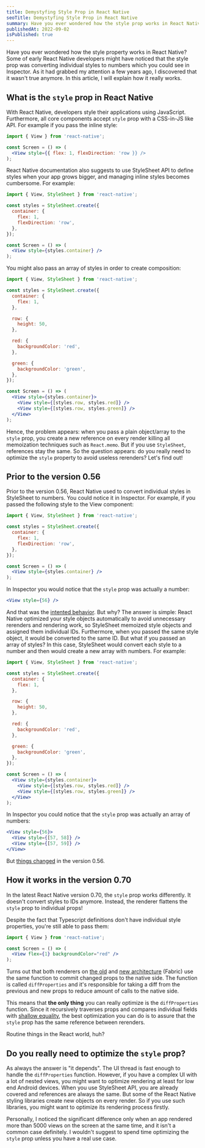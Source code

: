 ```yaml
---
title: Demystyfing Style Prop in React Native
seoTitle: Demystyfing Style Prop in React Native
summary: Have you ever wondered how the style prop works in React Native? Some of early React Native developers might have noticed that the style prop was converting individual styles to numbers which then were sent to the native side. In this article, I will explain how the style prop works in React Native 0.70.
publishedAt: 2022-09-02
isPublished: true
---
```


Have you ever wondered how the style property works in React Native? Some of early React Native developers might have noticed that the style prop was converting individual styles to numbers which you could see in Inspector. As it had grabbed my attention a few years ago, I discovered that it wasn't true anymore. In this article, I will explain how it really works.

## What is the `style` prop in React Native

With React Native, developers style their applications using JavaScript. Furthermore, all core components accept `style` prop with a CSS-in-JS like API. For example if you pass the inline style:

```jsx
import { View } from 'react-native';

const Screen = () => (
  <View style={{ flex: 1, flexDirection: 'row }} />
);
```

React Native documentation also suggests to use StyleSheet API to define styles when your app grows bigger, and managing inline styles becomes cumbersome. For example:

```jsx
import { View, StyleSheet } from 'react-native';

const styles = StyleSheet.create({
  container: {
    flex: 1,
    flexDirection: 'row',
  },
});

const Screen = () => (
  <View style={styles.container} />
);
```

You might also pass an array of styles in order to create composition:

```jsx
import { View, StyleSheet } from 'react-native';

const styles = StyleSheet.create({
  container: {
    flex: 1,
  },

  row: {
    height: 50,
  },

  red: {
    backgroundColor: 'red',
  },

  green: {
    backgroundColor: 'green',
  },
});

const Screen = () => (
  <View style={styles.container}>
    <View style={[styles.row, styles.red]} />
    <View style={[styles.row, styles.green]} />
  </View>
);
```

Hence, the problem appears: when you pass a plain object/array to the `style` prop, you create a new reference on every render killing all memoization techniques such as `React.memo`. But if you use `StyleSheet`, references stay the same. So the question appears: do you really need to optimize the `style` property to avoid useless rerenders? Let's find out!

## Prior to the version 0.56

Prior to the version 0.56, React Native used to convert individual styles in StyleSheet to numbers. You could notice it in Inspector. For example, if you passed the following style to the View component:

```jsx
import { View, StyleSheet } from 'react-native';

const styles = StyleSheet.create({
  container: {
    flex: 1,
    flexDirection: 'row',
  },
});

const Screen = () => (
  <View style={styles.container} />
);
```

In Inspector you would notice that the `style` prop was actually a number:

```jsx
<View style={56} />
```

And that was the [intented behavior](https://github.com/facebook/react-native/blob/0.55-stable/Libraries/StyleSheet/StyleSheet.js#L236). But why? The answer is simple: React Native optimized your style objects automatically to avoid unnecessary rerenders and rendering work, so StyleSheet memoized style objects and assigned them individual IDs. Furthermore, when you passed the same style object, it would be converted to the same ID. But what if you passed an array of styles? In this case, StyleSheet would convert each style to a number and then would create a new array with numbers. For example:

```jsx
import { View, StyleSheet } from 'react-native';

const styles = StyleSheet.create({
  container: {
    flex: 1,
  },

  row: {
    height: 50,
  },

  red: {
    backgroundColor: 'red',
  },

  green: {
    backgroundColor: 'green',
  },
});

const Screen = () => (
  <View style={styles.container}>
    <View style={[styles.row, styles.red]} />
    <View style={[styles.row, styles.green]} />
  </View>
);
```

In Inspector you could notice that the `style` prop was actually an array of numbers:

```jsx
<View style={56}>
  <View style={[57, 58]} />
  <View style={[57, 59]} />
</View>
```

But [things changed](https://github.com/facebook/react-native/blob/0.56-stable/Libraries/StyleSheet/StyleSheet.js#L369) in the version 0.56.

## How it works in the version 0.70

In the latest React Native version 0.70, the `style` prop works differently. It doesn't convert styles to IDs anymore. Instead, the renderer flattens the `style` prop to individual props!

Despite the fact that Typescript definitions don't have individual style properties, you're still able to pass them:

```jsx
import { View } from 'react-native';

const Screen = () => (
  <View flex={1} backgroundColor="red" />
);
```

Turns out that both renderers on [the old](https://github.com/facebook/react-native/blob/0.70-stable/Libraries/Renderer/implementations/ReactNativeRenderer-prod.js#L1611) and [new architecture](https://github.com/facebook/react-native/blob/0.70-stable/Libraries/Renderer/implementations/ReactNativeRenderer-prod.js#L1611) (Fabric) use the same function to commit changed props to the native side. The function is called `diffProperties` and it's responsible for taking a diff from the previous and new props to reduce amount of calls to the native side.

This means that **the only thing** you can really optimize is the `diffProperties` function. Since it recursively traverses props and compares individual fields with [shallow equality](https://github.com/facebook/react/blob/v18.2.0/packages/react-native-renderer/src/ReactNativeAttributePayload.js#L335), the best optimization you can do is to assure that the `style` prop has the same reference between rerenders.

Routine things in the React world, huh?

## Do you really need to optimize the `style` prop?

As always the answer is "it depends". The UI thread is fast enough to handle the `diffProperties` function. However, if you have a complex UI with a lot of nested views, you might want to optimize rendering at least for low end Android devices. When you use StyleSheet API, you are already covered and references are always the same. But some of the React Native styling libraries create new objects on every render. So if you use such libraries, you might want to optimize its rendering process firstly.

Personally, I noticed the significant difference only when an app rendered more than 5000 views on the screen at the same time, and it isn't a common case definitely. I wouldn't suggest to spend time optimizing the `style` prop unless you have a real use case.
